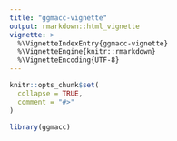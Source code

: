 ```yaml
---
title: "ggmacc-vignette"
output: rmarkdown::html_vignette
vignette: >
  %\VignetteIndexEntry{ggmacc-vignette}
  %\VignetteEngine{knitr::rmarkdown}
  %\VignetteEncoding{UTF-8}
---
```


```r
knitr::opts_chunk$set(
  collapse = TRUE,
  comment = "#>"
)
```

```r
library(ggmacc)
```
